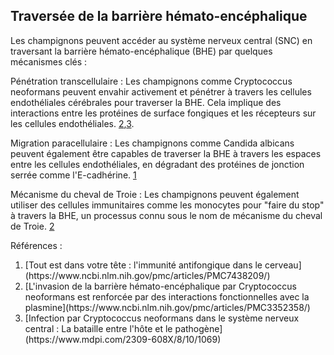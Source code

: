 ## Traversée de la barrière hémato-encéphalique

Les champignons peuvent accéder au système nerveux central (SNC) en traversant la barrière hémato-encéphalique (BHE) par quelques mécanismes clés :

Pénétration transcellulaire : Les champignons comme Cryptococcus neoformans peuvent envahir activement et pénétrer à travers les cellules endothéliales cérébrales pour traverser la BHE. Cela implique des interactions entre les protéines de surface fongiques et les récepteurs sur les cellules endothéliales. [2](#2),[3](#3).

Migration paracellulaire : Les champignons comme Candida albicans peuvent également être capables de traverser la BHE à travers les espaces entre les cellules endothéliales, en dégradant des protéines de jonction serrée comme l'E-cadhérine. [1](#1)

Mécanisme du cheval de Troie : Les champignons peuvent également utiliser des cellules immunitaires comme les monocytes pour "faire du stop" à travers la BHE, un processus connu sous le nom de mécanisme du cheval de Troie. [2](#2)

Références :

1. <div id="1">[Tout est dans votre tête : l'immunité antifongique dans le cerveau](https://www.ncbi.nlm.nih.gov/pmc/articles/PMC7438209/)</div>
2. <div id="2">[L'invasion de la barrière hémato-encéphalique par Cryptococcus neoformans est renforcée par des interactions fonctionnelles avec la plasmine](https://www.ncbi.nlm.nih.gov/pmc/articles/PMC3352358/)</div>
3. <div id="3">
   [Infection par Cryptococcus neoformans dans le système nerveux central : La bataille entre l'hôte et le pathogène](https://www.mdpi.com/2309-608X/8/10/1069)
      </div>